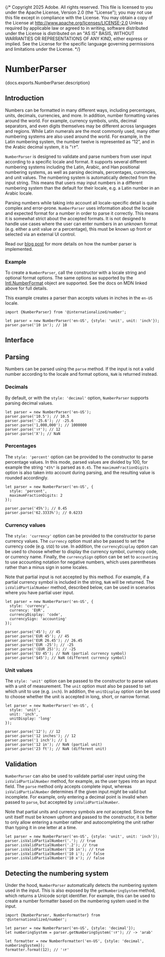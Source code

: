 {/* Copyright 2025 Adobe. All rights reserved.
This file is licensed to you under the Apache License, Version 2.0 (the "License");
you may not use this file except in compliance with the License. You may obtain a copy
of the License at http://www.apache.org/licenses/LICENSE-2.0
Unless required by applicable law or agreed to in writing, software distributed under
the License is distributed on an "AS IS" BASIS, WITHOUT WARRANTIES OR REPRESENTATIONS
OF ANY KIND, either express or implied. See the License for the specific language
governing permissions and limitations under the License. */}




# NumberParser

<PageDescription>{docs.exports.NumberParser.description}</PageDescription>

## Introduction

Numbers can be formatted in many different ways, including percentages, units, decimals, currencies, and more. In addition, number formatting varies around the world. For example, currency symbols, units, decimal separators, and even digits themselves may be different across languages and regions. While Latin numerals are the most commonly used, many other numbering systems are also used around the world. For example, in the Latin numbering system, the number twelve is represented as “12”, and in the Arabic decimal system, it is “١٢”.

`NumberParser` is designed to validate and parse numbers from user input according to a specific locale and format. It supports several different numbering systems including the Latin, Arabic, and Han positional numbering systems, as well as parsing decimals, percentages, currencies, and unit values. The numbering system is automatically detected from the input string. This means that users may input numbers in a different numbering system than the default for their locale, e.g. a Latin number in an Arabic locale.

Parsing numbers while taking into account all locale-specific detail is quite complex and error-prone. `NumberParser` uses information about the locale and expected format for a number in order to parse it correctly. This means it is somewhat strict about the accepted formats. It is not designed to handle use cases where the user can enter numbers in an unknown format (e.g. either a unit value _or_ a percentage), this must be known up front or selected via an external UI control.

Read our [blog post](how-we-internationalized-our-numberfield.html) for more details on how the number parser is implemented.

### Example

To create a `NumberParser`, call the constructor with a locale string and optional format options. The same options as supported by the [Intl.NumberFormat](https://developer.mozilla.org/en-US/docs/Web/JavaScript/Reference/Global_Objects/Intl/NumberFormat/NumberFormat) object are supported. See the docs on MDN linked above for full details.

This example creates a parser than accepts values in inches in the `en-US` locale.

```tsx
import {NumberParser} from '@internationalized/number';

let parser = new NumberParser('en-US', {style: 'unit', unit: 'inch'});
parser.parse('10 in'); // 10
```

## Interface

<ClassAPI links={docs.links} class={docs.exports.NumberParser} />

## Parsing

Numbers can be parsed using the `parse` method. If the input is not a valid number according to the locale and format options, `NaN` is returned instead.

### Decimals

By default, or with the `style: 'decimal'` option, `NumberParser` supports parsing decimal values.

```tsx
let parser = new NumberParser('en-US');
parser.parse('10.5'); // 10.5
parser.parse('-25.6'); // -25.6
parser.parse('1,000,000'); // 1000000
parser.parse('١٢'); // 12
parser.parse('X'); // NaN
```

### Percentages

The `style: 'percent'` option can be provided to the constructor to parse percentage values. In this mode, parsed values are divided by 100, for example the string `"45%"` is parsed as `0.45`. The `maximumFractionDigits` option is also taken into account during parsing, and the resulting value is rounded accordingly.

```tsx
let parser = new NumberParser('en-US', {
  style: 'percent',
  maximumFractionDigits: 2
});

parser.parse('45%'); // 0.45
parser.parse('62.3333%'); // 0.6233
```

### Currency values

The `style: 'currency'` option can be provided to the constructor to parse currency values. The `currency` option must also be passed to set the currency code (e.g. `USD`) to use. In addition, the `currencyDisplay` option can be used to choose whether to display the currency symbol, currency code, or currency name. Finally, the `currencySign` option can be set to `accounting` to use accounting notation for negative numbers, which uses parentheses rather than a minus sign in some locales.

Note that partial input is not accepted by this method. For example, if a partial currency symbol is included in the string, `NaN` will be returned. The `isValidPartialNumber` method, described below, can be used in scenarios where you have partial user input.

```tsx
let parser = new NumberParser('en-US', {
  style: 'currency',
  currency: 'EUR',
  currencyDisplay: 'code',
  currencySign: 'accounting'
});

parser.parse('45'); // 45
parser.parse('EUR 45'); // 45
parser.parse('EUR 26.45'); // 26.45
parser.parse('EUR -25'); // -25
parser.parse('(EUR 25)'); // -25
parser.parse('EU 45'); // NaN (partial currency symbol)
parser.parse('$45'); // NaN (different currency symbol)
```

### Unit values

The `style: 'unit'` option can be passed to the constructor to parse values with a unit of measurement. The `unit` option must also be passed to set which unit to use (e.g. `inch`). In addition, the `unitDisplay` option can be used to choose whether the unit is accepted in long, short, or narrow format.

```tsx
let parser = new NumberParser('en-US', {
  style: 'unit',
  unit: 'inch',
  unitDisplay: 'long'
});

parser.parse('12'); // 12
parser.parse('12 inches'); // 12
parser.parse('1 inch'); // 1
parser.parse('12 in'); // NaN (partial unit)
parser.parse('23 ft'); // NaN (different unit)
```

## Validation

`NumberParser` can also be used to validate partial user input using the `isValidPartialNumber` method, for example, as the user types into an input field. The `parse` method only accepts complete input, whereas `isValidPartialNumber` determines if the given input _might_ be valid but incomplete. For example, only entering a decimal point is invalid when passed to `parse`, but accepted by `isValidPartialNumber`.

Note that partial units and currency symbols are _not_ accepted. Since the unit itself must be known upfront and passed to the constructor, it is better to only allow entering a number rather and autocompleting the unit rather than typing it in one letter at a time.

```tsx
let parser = new NumberParser('en-US', {style: 'unit', unit: 'inch'});
parser.isValidPartialNumber('.'); // true
parser.isValidPartialNumber('.2'); // true
parser.isValidPartialNumber('10 in'); // true
parser.isValidPartialNumber('10 i'); // false
parser.isValidPartialNumber('10 x'); // false
```

## Detecting the numbering system

Under the hood, `NumberParser` automatically detects the numbering system used in the input. This is also exposed by the `getNumberingSystem` method, which returns a Unicode script identifier. For example, this can be used to create a number formatter based on the numbering system used in the input.

```tsx
import {NumberParser, NumberFormatter} from '@internationalized/number';

let parser = new NumberParser('en-US', {style: 'decimal'});
let numberingSystem = parser.getNumberingSystem('١٢'); // -> 'arab'

let formatter = new NumberFormatter('en-US', {style: 'decimal', numberingSystem});
formatter.format(12); // '١٢'
```

